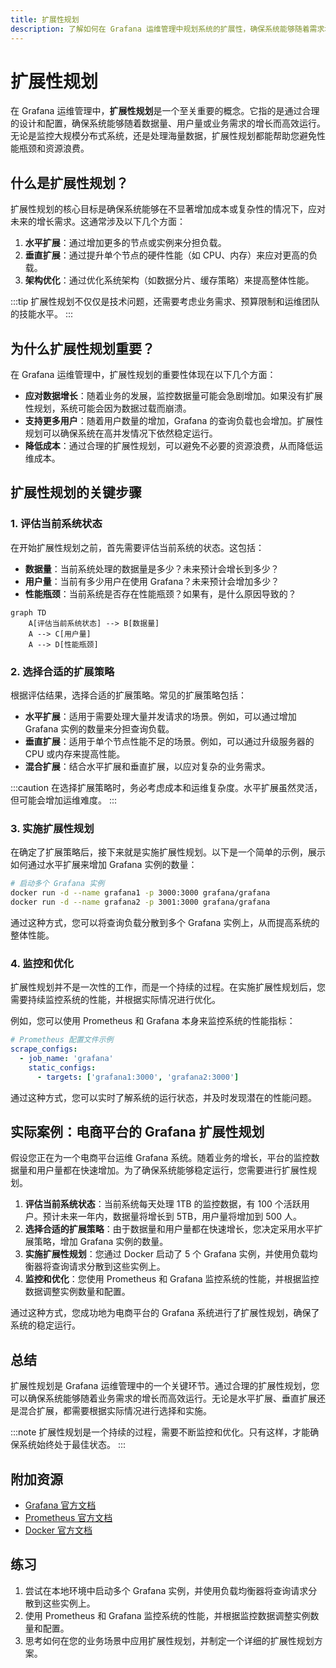```yaml
---
title: 扩展性规划
description: 了解如何在 Grafana 运维管理中规划系统的扩展性，确保系统能够随着需求增长而高效运行。
---
```


# 扩展性规划

在 Grafana 运维管理中，**扩展性规划**是一个至关重要的概念。它指的是通过合理的设计和配置，确保系统能够随着数据量、用户量或业务需求的增长而高效运行。无论是监控大规模分布式系统，还是处理海量数据，扩展性规划都能帮助您避免性能瓶颈和资源浪费。

## 什么是扩展性规划？

扩展性规划的核心目标是确保系统能够在不显著增加成本或复杂性的情况下，应对未来的增长需求。这通常涉及以下几个方面：

1. **水平扩展**：通过增加更多的节点或实例来分担负载。
2. **垂直扩展**：通过提升单个节点的硬件性能（如 CPU、内存）来应对更高的负载。
3. **架构优化**：通过优化系统架构（如数据分片、缓存策略）来提高整体性能。

:::tip
扩展性规划不仅仅是技术问题，还需要考虑业务需求、预算限制和运维团队的技能水平。
:::

## 为什么扩展性规划重要？

在 Grafana 运维管理中，扩展性规划的重要性体现在以下几个方面：

- **应对数据增长**：随着业务的发展，监控数据量可能会急剧增加。如果没有扩展性规划，系统可能会因为数据过载而崩溃。
- **支持更多用户**：随着用户数量的增加，Grafana 的查询负载也会增加。扩展性规划可以确保系统在高并发情况下依然稳定运行。
- **降低成本**：通过合理的扩展性规划，可以避免不必要的资源浪费，从而降低运维成本。

## 扩展性规划的关键步骤

### 1. 评估当前系统状态

在开始扩展性规划之前，首先需要评估当前系统的状态。这包括：

- **数据量**：当前系统处理的数据量是多少？未来预计会增长到多少？
- **用户量**：当前有多少用户在使用 Grafana？未来预计会增加多少？
- **性能瓶颈**：当前系统是否存在性能瓶颈？如果有，是什么原因导致的？

```mermaid
graph TD
    A[评估当前系统状态] --> B[数据量]
    A --> C[用户量]
    A --> D[性能瓶颈]
```

### 2. 选择合适的扩展策略

根据评估结果，选择合适的扩展策略。常见的扩展策略包括：

- **水平扩展**：适用于需要处理大量并发请求的场景。例如，可以通过增加 Grafana 实例的数量来分担查询负载。
- **垂直扩展**：适用于单个节点性能不足的场景。例如，可以通过升级服务器的 CPU 或内存来提高性能。
- **混合扩展**：结合水平扩展和垂直扩展，以应对复杂的业务需求。

:::caution
在选择扩展策略时，务必考虑成本和运维复杂度。水平扩展虽然灵活，但可能会增加运维难度。
:::

### 3. 实施扩展性规划

在确定了扩展策略后，接下来就是实施扩展性规划。以下是一个简单的示例，展示如何通过水平扩展来增加 Grafana 实例的数量：

```bash
# 启动多个 Grafana 实例
docker run -d --name grafana1 -p 3000:3000 grafana/grafana
docker run -d --name grafana2 -p 3001:3000 grafana/grafana
```

通过这种方式，您可以将查询负载分散到多个 Grafana 实例上，从而提高系统的整体性能。

### 4. 监控和优化

扩展性规划并不是一次性的工作，而是一个持续的过程。在实施扩展性规划后，您需要持续监控系统的性能，并根据实际情况进行优化。

例如，您可以使用 Prometheus 和 Grafana 本身来监控系统的性能指标：

```yaml
# Prometheus 配置文件示例
scrape_configs:
  - job_name: 'grafana'
    static_configs:
      - targets: ['grafana1:3000', 'grafana2:3000']
```

通过这种方式，您可以实时了解系统的运行状态，并及时发现潜在的性能问题。

## 实际案例：电商平台的 Grafana 扩展性规划

假设您正在为一个电商平台运维 Grafana 系统。随着业务的增长，平台的监控数据量和用户量都在快速增加。为了确保系统能够稳定运行，您需要进行扩展性规划。

1. **评估当前系统状态**：当前系统每天处理 1TB 的监控数据，有 100 个活跃用户。预计未来一年内，数据量将增长到 5TB，用户量将增加到 500 人。
2. **选择合适的扩展策略**：由于数据量和用户量都在快速增长，您决定采用水平扩展策略，增加 Grafana 实例的数量。
3. **实施扩展性规划**：您通过 Docker 启动了 5 个 Grafana 实例，并使用负载均衡器将查询请求分散到这些实例上。
4. **监控和优化**：您使用 Prometheus 和 Grafana 监控系统的性能，并根据监控数据调整实例数量和配置。

通过这种方式，您成功地为电商平台的 Grafana 系统进行了扩展性规划，确保了系统的稳定运行。

## 总结

扩展性规划是 Grafana 运维管理中的一个关键环节。通过合理的扩展性规划，您可以确保系统能够随着业务需求的增长而高效运行。无论是水平扩展、垂直扩展还是混合扩展，都需要根据实际情况进行选择和实施。

:::note
扩展性规划是一个持续的过程，需要不断监控和优化。只有这样，才能确保系统始终处于最佳状态。
:::

## 附加资源

- [Grafana 官方文档](https://grafana.com/docs/)
- [Prometheus 官方文档](https://prometheus.io/docs/)
- [Docker 官方文档](https://docs.docker.com/)

## 练习

1. 尝试在本地环境中启动多个 Grafana 实例，并使用负载均衡器将查询请求分散到这些实例上。
2. 使用 Prometheus 和 Grafana 监控系统的性能，并根据监控数据调整实例数量和配置。
3. 思考如何在您的业务场景中应用扩展性规划，并制定一个详细的扩展性规划方案。